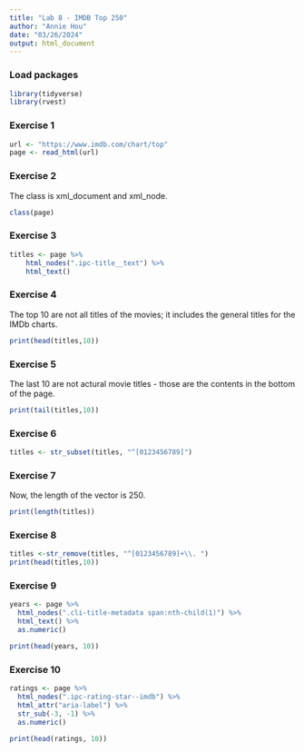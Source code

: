 ```yaml
---
title: "Lab 8 - IMDB Top 250"
author: "Annie Hou"
date: "03/26/2024"
output: html_document
---
```



### Load packages

```r
library(tidyverse)
library(rvest)
```


### Exercise 1

```r
url <- "https://www.imdb.com/chart/top"
page <- read_html(url)
```


### Exercise 2

The class is xml_document and xml_node.

```r
class(page)
```


### Exercise 3

```r
titles <- page %>% 
    html_nodes(".ipc-title__text") %>% 
    html_text()
```

### Exercise 4

The top 10 are not all titles of the movies; it includes the general titles for the IMDb charts.

```r
print(head(titles,10))
```


### Exercise 5

The last 10 are not actural movie titles - those are the contents in the bottom of the page.

```r
print(tail(titles,10))
```

### Exercise 6

```r
titles <- str_subset(titles, "^[0123456789]")
```

### Exercise 7

Now, the length of the vector is 250.

```r
print(length(titles))
```

### Exercise 8

```r
titles <-str_remove(titles, "^[0123456789]+\\. ")
print(head(titles,10))
```

### Exercise 9

```r
years <- page %>%
  html_nodes(".cli-title-metadata span:nth-child(1)") %>%
  html_text() %>%
  as.numeric()

print(head(years, 10))
```


### Exercise 10

```r
ratings <- page %>%
  html_nodes(".ipc-rating-star--imdb") %>%
  html_attr("aria-label") %>%
  str_sub(-3, -1) %>%
  as.numeric()

print(head(ratings, 10))
```

